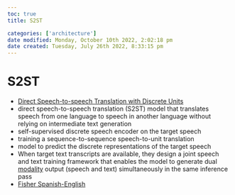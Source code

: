 ```yaml
---
toc: true
title: S2ST

categories: ['architecture']
date modified: Monday, October 10th 2022, 2:02:18 pm
date created: Tuesday, July 26th 2022, 8:33:15 pm
---
```


# S2ST
- [Direct Speech-to-speech Translation with Discrete Units](https://arxiv.org/abs/2107.05604)
- direct speech-to-speech translation (S2ST) model that translates speech from one language to speech in another language without relying on intermediate text generation
- self-supervised discrete speech encoder on the target speech
- training a sequence-to-sequence speech-to-unit translation
- model to predict the discrete representations of the target speech
- When target text transcripts are available, they design a joint speech and text training framework that enables the model to generate dual [modality](modality.qmd) output (speech and text) simultaneously in the same inference pass
- [Fisher Spanish-English](Fisher%20Spanish-English.qmd)



